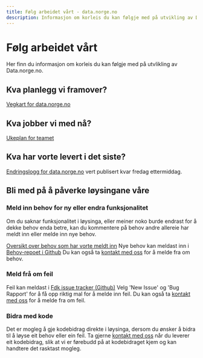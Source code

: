 ```yaml
---
title: Følg arbeidet vårt - data.norge.no
description: Informasjon om korleis du kan følgje med på utvikling av Data.norge.no.
---
```


# Følg arbeidet vårt

<Ingress size='xs'>Her finn du informasjon om korleis du kan følgje med på utvlikling av Data.norge.no.</Ingress>

## Kva planlegg vi framover? 

[Vegkart for data.norge.no](https://github.com/orgs/digdir/projects/8/views/11)

## Kva jobber vi med nå? 

[Ukeplan for teamet](https://github.com/orgs/Informasjonsforvaltning/projects/9)

## Kva har vorte levert i det siste? 

[Endringslogg for data.norge.no](https://datalandsbyen.norge.no/topic/553/endringslogg-for-data-norge-no/15) vert publisert kvar fredag ettermiddag. 

## Bli med på å påverke løysingane våre

### Meld inn behov for ny eller endra funksjonalitet

Om du saknar funksjonalitet i løysinga, eller meiner noko burde endrast for å dekke behov enda betre, kan du kommentere på behov andre allereie har meldt inn eller melde inn nye behov. 

[Oversikt over behov som har vorte meldt inn](https://github.com/orgs/Informasjonsforvaltning/projects/12)
Nye behov kan meldast inn i [Behov-repoet i Github](https://github.com/Informasjonsforvaltning/behov/issues)
Du kan også ta [kontakt med oss](/contact) for å melde fra om behov. 

### Meld frå om feil

Feil kan meldast i [Fdk issue tracker (Github)](https://github.com/Informasjonsforvaltning/fdk-issue-tracker/issues) Velg 'New Issue' og 'Bug Rapport' for å få opp riktig mal for å melde inn feil. 
Du kan også ta [kontakt med oss](/contact) for å melde fra om feil. 

### Bidra med kode

Det er mogleg å gje kodebidrag direkte i løysinga, dersom du ønsker å bidra til å løyse eit behov eller ein feil. 
Ta gjerne [kontakt med oss](/contact) når du leverer eit kodebidrag, slik at vi er førebudd på at kodebidraget kjem og kan handtere det rasktast mogleg. 